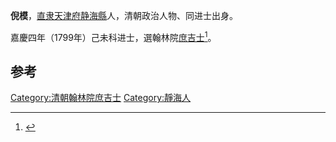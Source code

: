 '''倪模'''，[[直隶|直隶]][[天津府|天津府]][[静海縣|静海縣]]人，清朝政治人物、同进士出身。

嘉慶四年（1799年）己未科进士，選翰林院[[庶吉士|庶吉士]]<ref>{{cite book|author1=天津市地方志编修委员会办公室|title=天津区县旧志点校 武清县志·静海县志|date=2008年6月|publisher=天津：天津社会科学院出版社|isbn=978-7-80688-393-8|pages=386|accessdate=2016-03-24}}</ref>。

==参考==
{{reflist}}
{{清朝人物小作品}}
{{嘉慶四年己未科殿試金榜}}
{{DEFAULTSORT:Ni倪}}
[[Category:清朝翰林院庶吉士|Category:清朝翰林院庶吉士]]
[[Category:靜海人|Category:靜海人]]